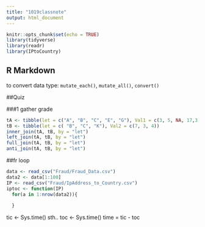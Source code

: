 ```yaml
---
title: "1019classnote"
output: html_document
---
```


```r
knitr::opts_chunk$set(echo = TRUE)
library(tidyverse)
library(readr)
library(IPtoCountry)
```

## R Markdown

to convert data type: `mutate_each()`, `mutate_all()`, `convert()`

##Quiz

###1
gather grade

```r
tA <- tibble(let = c("A", "B", "C", "E", "G"), Val1 = c(3, 5, NA, 17,3))
tB <- tibble(let = c( "B", "C", "K"), Val2 = c(7, 3, 4))
inner_join(tA, tB, by = "let")
left_join(tA, tB, by = "let")
full_join(tA, tB, by = "let")
anti_join(tA, tB, by = "let")
```

##fr loop
```r
data <- read_csv("Fraud/Fraud_Data.csv")
data2 <- data[1:100]
IP <- read_csv("Fraud/IpAddress_to_Country.csv")
iptoc <- function(IP)
  for(a in 1:nrow(data2)){
    
  }
```
tic <- Sys.time()
  sth..
toc <- Sys.time()
time = tic - toc